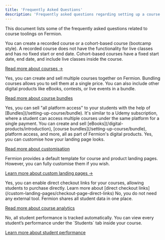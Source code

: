 ```yaml
---
title: 'Frequently Asked Questions'
description: 'Frequently asked questions regarding setting up a course'
---
```


This document lists some of the frequently asked questions related to course toolings on Fermion.

<AccordionGroup>

<Accordion title="What type of courses can I create on Fermion?">
You can create a recorded course or a cohort-based course (bootcamp style). A recorded course does not have the functionality for live classes and has no fixed start or end date. Cohort-based courses have a fixed start date, end date, and include live classes inside the course.

[Read more about courses →](/setting-up-course/prerequisites#what-is-a-cohort-based-course%3F)
</Accordion>

<Accordion title="Can I bundle multiple courses together?">
Yes, you can create and sell multiple courses together on Fermion. Bundling courses allows you to sell them at a single price. You can also include other digital products like eBooks, contests, or live events in a bundle.

[Read more about course bundles](/setting-up-course/bundle)
</Accordion>

<Accordion title="Can I sell access to my entire platform?">
Yes, you can sell "all platform access" to your students with the help of [Bundles](/setting-up-course/bundle). It's similar to a Udemy subscription, where a student can access multiple courses under the same platform for a single payment.


</Accordion>

<Accordion title="What other products can I create on Fermion?">
You can create and sell [eBooks](/digital-products/introduction), [course bundles](/setting-up-course/bundle), platform access, and more, all as part of Fermion's digital products.

</Accordion>

<Accordion title="Can I customise how my course landing page looks like?">
Yes, you can customise how your landing page looks.

[Read more about customisation](/custom-landing-pages/introduction)
</Accordion>

<Accordion title="Does Fermion provide a landing page template or do I have to custom-code it?">
Fermion provides a default template for course and product landing pages. However, you can fully customise them if you wish.

[Learn more about custom landing pages →](/custom-landing-pages/introduction)
</Accordion>

<Accordion title="Can I enable direct checkout links for my courses?">
Yes, you can enable direct checkout links for your courses, allowing students to purchase directly. Learn more about [direct checkout links](/custom-landing-pages/checkout-page-direct-links)
</Accordion>

<Accordion title="Do I need to integrate any external tool to check course analytics?">
No, you do not need any external tool. Fermion shares all student data in one place.

[Read more about course analytics](/setting-up-course/course-analytics)
</Accordion>

<Accordion title="Do I need to add custom parameters to track student performance?">
No, all student performance is tracked automatically. You can view every student’s performance under the `Students` tab inside your course.

[Learn more about student performance](/setting-up-course/course-analytics)
</Accordion>

</AccordionGroup>
